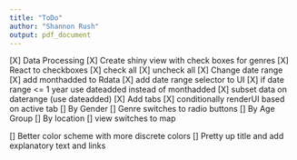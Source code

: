 ```yaml
---
title: "ToDo"
author: "Shannon Rush"
output: pdf_document
---
```


[X] Data Processing
[X] Create shiny view with check boxes for genres
[X] React to checkboxes
[X] check all
[X] uncheck all
[X] Change date range
    [X] add monthadded to Rdata
    [X] add date range selector to UI
    [X] if date range <= 1 year use dateadded instead of monthadded 
    [X] subset data on daterange (use dateadded)
[X] Add tabs
    [X] conditionally renderUI based on active tab
[] By Gender
    [] Genre switches to radio buttons
[] By Age Group
[] By location
    [] view switches to map
    
[] Better color scheme with more discrete colors
[] Pretty up title and add explanatory text and links
